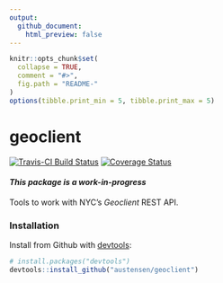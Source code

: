 ```yaml
---
output:
  github_document:
    html_preview: false
---
```


<!-- README.md is generated from README.Rmd. Please edit that file -->

```r
knitr::opts_chunk$set(
  collapse = TRUE,
  comment = "#>",
  fig.path = "README-"
)
options(tibble.print_min = 5, tibble.print_max = 5)
```

# geoclient

[![Travis-CI Build Status](https://travis-ci.org/austensen/geoclient.svg?branch=master)](https://travis-ci.org/austensen/geoclient)
[![Coverage Status](https://img.shields.io/codecov/c/github/austensen/geoclient/master.svg)](https://codecov.io/github/austensen/geoclient?branch=master)

#### _This package is a work-in-progress_

Tools to work with NYC's _Geoclient_ REST API.


### Installation

Install from Github with [devtools](https://github.com/hadley/devtools):

```r
# install.packages("devtools")
devtools::install_github("austensen/geoclient")
```





